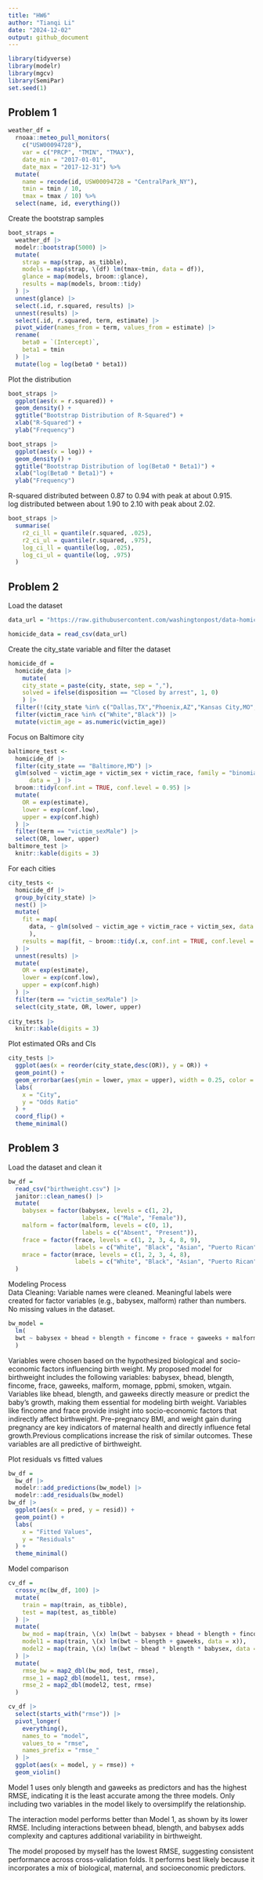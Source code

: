 ```yaml
---
title: "HW6"
author: "Tianqi Li"
date: "2024-12-02"
output: github_document
---
```


```r
library(tidyverse)
library(modelr)
library(mgcv)
library(SemiPar)
set.seed(1)
```

## Problem 1

```r
weather_df = 
  rnoaa::meteo_pull_monitors(
    c("USW00094728"),
    var = c("PRCP", "TMIN", "TMAX"), 
    date_min = "2017-01-01",
    date_max = "2017-12-31") %>%
  mutate(
    name = recode(id, USW00094728 = "CentralPark_NY"),
    tmin = tmin / 10,
    tmax = tmax / 10) %>%
  select(name, id, everything())
```

Create the bootstrap samples

```r
boot_straps = 
  weather_df |>
  modelr::bootstrap(5000) |>
  mutate(
    strap = map(strap, as_tibble),
    models = map(strap, \(df) lm(tmax~tmin, data = df)),
    glance = map(models, broom::glance), 
    results = map(models, broom::tidy)
  ) |>
  unnest(glance) |>
  select(.id, r.squared, results) |>
  unnest(results) |>
  select(.id, r.squared, term, estimate) |>
  pivot_wider(names_from = term, values_from = estimate) |>
  rename(
    beta0 = `(Intercept)`,
    beta1 = tmin
  ) |>
  mutate(log = log(beta0 * beta1))
```

Plot the distribution

```r
boot_straps |>
  ggplot(aes(x = r.squared)) +
  geom_density() +
  ggtitle("Bootstrap Distribution of R-Squared") +
  xlab("R-Squared") +
  ylab("Frequency")

boot_straps |>
  ggplot(aes(x = log)) +
  geom_density() +
  ggtitle("Bootstrap Distribution of log(Beta0 * Beta1)") +
  xlab("log(Beta0 * Beta1)") +
  ylab("Frequency")
```

R-squared distributed between 0.87 to 0.94 with peak at about 0.915.   
log distributed between about 1.90 to 2.10 with peak about 2.02.

```r
boot_straps |>
  summarise(
    r2_ci_ll = quantile(r.squared, .025),
    r2_ci_ul = quantile(r.squared, .975),
    log_ci_ll = quantile(log, .025),
    log_ci_ul = quantile(log, .975)
  )
```

## Problem 2

Load the dataset
```r
data_url = "https://raw.githubusercontent.com/washingtonpost/data-homicides/master/homicide-data.csv"

homicide_data = read_csv(data_url)
```

Create the city_state variable and filter the dataset
```r
homicide_df = 
  homicide_data |>
    mutate(
    city_state = paste(city, state, sep = ","),
    solved = ifelse(disposition == "Closed by arrest", 1, 0)
    ) |>
  filter(!(city_state %in% c("Dallas,TX","Phoenix,AZ","Kansas City,MO","Tulsa,AL"))) |>
  filter(victim_race %in% c("White","Black")) |>
  mutate(victim_age = as.numeric(victim_age))
```

Focus on Baltimore city
```r
baltimore_test <- 
  homicide_df |>
  filter(city_state == "Baltimore,MD") |>
  glm(solved ~ victim_age + victim_sex + victim_race, family = "binomial", 
      data = _) |>
  broom::tidy(conf.int = TRUE, conf.level = 0.95) |>
  mutate(
    OR = exp(estimate),
    lower = exp(conf.low),
    upper = exp(conf.high)
  ) |>
  filter(term == "victim_sexMale") |>
  select(OR, lower, upper)
baltimore_test |>
  knitr::kable(digits = 3)
```

For each cities
```r
city_tests <- 
  homicide_df |>
  group_by(city_state) |>
  nest() |>
  mutate(
    fit = map(
      data, ~ glm(solved ~ victim_age + victim_race + victim_sex, data = ., family = binomial())
      ),
    results = map(fit, ~ broom::tidy(.x, conf.int = TRUE, conf.level = 0.95))
  ) |>
  unnest(results) |>
  mutate(
    OR = exp(estimate),
    lower = exp(conf.low),
    upper = exp(conf.high)
  ) |>
  filter(term == "victim_sexMale") |>
  select(city_state, OR, lower, upper)
    
city_tests |>
  knitr::kable(digits = 3)
```

Plot estimated ORs and CIs
```r
city_tests |>
  ggplot(aes(x = reorder(city_state,desc(OR)), y = OR)) +
  geom_point() +
  geom_errorbar(aes(ymin = lower, ymax = upper), width = 0.25, color = "darkgray") +
  labs(
    x = "City",
    y = "Odds Ratio"
  ) +
  coord_flip() +
  theme_minimal()
```

## Problem 3

Load the dataset and clean it
```r
bw_df = 
  read_csv("birthweight.csv") |>
  janitor::clean_names() |>
  mutate(
    babysex = factor(babysex, levels = c(1, 2), 
                     labels = c("Male", "Female")),
    malform = factor(malform, levels = c(0, 1), 
                     labels = c("Absent", "Present")),
    frace = factor(frace, levels = c(1, 2, 3, 4, 8, 9), 
                   labels = c("White", "Black", "Asian", "Puerto Rican", "Other", "Unknown")),
    mrace = factor(mrace, levels = c(1, 2, 3, 4, 8), 
                   labels = c("White", "Black", "Asian", "Puerto Rican", "Other"))
  )

```

Modeling Process   
Data Cleaning: Variable names were cleaned. Meaningful labels were created for 
factor variables (e.g., babysex, malform) rather than numbers. No missing values 
in the dataset.

```r
bw_model = 
  lm(
  bwt ~ babysex + bhead + blength + fincome + frace + gaweeks + malform + momage  + ppbmi + smoken + wtgain, data = bw_df
  )
```

Variables were chosen based on the hypothesized biological and socio-economic 
factors influencing birth weight. My proposed model for birthweight includes the 
following variables: babysex, bhead, blength, fincome, frace, gaweeks, malform, 
momage, ppbmi, smoken, wtgain. Variables like bhead, blength,
and gaweeks directly measure or predict the baby’s growth, making them essential 
for modeling birth weight. Variables like fincome and frace provide insight into 
socio-economic factors that indirectly affect birthweight. Pre-pregnancy BMI, 
and weight gain during pregnancy are key indicators of maternal health and 
directly influence fetal growth.Previous complications increase the risk of 
similar outcomes. These variables are all predictive of birthweight.

Plot residuals vs fitted values
```r
bw_df =
  bw_df |>
  modelr::add_predictions(bw_model) |>
  modelr::add_residuals(bw_model)
bw_df |>
  ggplot(aes(x = pred, y = resid)) +
  geom_point() +
  labs(
    x = "Fitted Values",
    y = "Residuals"
  ) +
  theme_minimal()
```

Model comparison
```r
cv_df = 
  crossv_mc(bw_df, 100) |>
  mutate(
    train = map(train, as_tibble),
    test = map(test, as_tibble)
  ) |>
  mutate(
    bw_mod = map(train, \(x) lm(bwt ~ babysex + bhead + blength + fincome + frace + gaweeks + malform + momage  + ppbmi + smoken + wtgain, data = x)),
    model1 = map(train, \(x) lm(bwt ~ blength + gaweeks, data = x)),
    model2 = map(train, \(x) lm(bwt ~ bhead * blength * babysex, data = x))
  ) |>
  mutate(
    rmse_bw = map2_dbl(bw_mod, test, rmse),
    rmse_1 = map2_dbl(model1, test, rmse),
    rmse_2 = map2_dbl(model2, test, rmse)
  )

cv_df |>
  select(starts_with("rmse")) |>
  pivot_longer(
    everything(),
    names_to = "model",
    values_to = "rmse",
    names_prefix = "rmse_"
  ) |>
  ggplot(aes(x = model, y = rmse)) +
  geom_violin()
```

Model 1 uses only blength and gaweeks as predictors and has the highest RMSE, 
indicating it is the least accurate among the three models. Only including two 
variables in the model likely to oversimplify the relationship.

The interaction model performs better than Model 1, as shown by its lower RMSE.
Including interactions between bhead, blength, and babysex adds complexity and 
captures additional variability in birthweight.

The model proposed by myself has the lowest RMSE, suggesting consistent 
performance across cross-validation folds. It performs best likely because 
it incorporates a mix of biological, maternal, and socioeconomic predictors.

